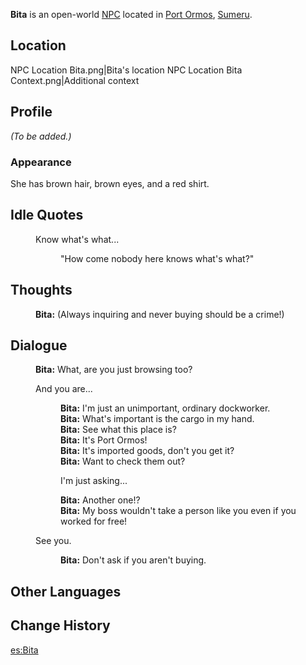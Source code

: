 {{Meta
<!-- Remove this template after adding the missing info -->
|missing_NPC_profile  = yes
}}
{{Character Infobox
|type             = Open-World NPC
|image            = NPC Bita.png
|realname         = <!-- Optional, if different from in-game name -->
|deceased         = <!-- Past (for deceased prior to events of the game) or free response -->
|region           = Sumeru
|location         = Sumeru
|affiliation      = 
|title            = Dockworker

|ancestry         = <!-- Clan/family -->
|father           = 
|mother           = 
|spouse           = 
|sibling          = 
|child            = 
|relative         = 

|voiceEN          = 
|voiceCN          = 
|voiceJP          = 
|dialoguereward   = 
}}
'''Bita''' is an open-world [[NPC]] located in [[Port Ormos]], [[Sumeru]].

==Location==
<gallery>
NPC Location Bita.png|Bita's location
NPC Location Bita Context.png|Additional context
</gallery>

==Profile==
''(To be added.)''

===Appearance===
She has brown hair, brown eyes, and a red shirt.
<!--
==Quests and Events==
{{Quests and Events}}
-->
==Idle Quotes==
{{Dialogue Start}}
: {{DIcon|Idle}} Know what's what...
:: {{A|VO Bita 01.ogg}} "How come nobody here knows what's what?"
{{Dialogue End}}

==Thoughts==
{{All Schemes to Know Explanation|name=Bita}}
{{Dialogue Start}}
:{{A|VO Bita All Schemes to Know 01.ogg}} '''Bita:''' (Always inquiring and never buying should be a crime!)
{{Dialogue End}}

==Dialogue==
{{Dialogue Start}}
:'''Bita:''' What, are you just browsing too?
:{{DIcon}} And you are...
::'''Bita:''' I'm just an unimportant, ordinary dockworker.
::'''Bita:''' What's important is the cargo in my hand.
::'''Bita:''' See what this place is?
::'''Bita:''' It's Port Ormos!
::'''Bita:''' It's imported goods, don't you get it?
::'''Bita:''' Want to check them out?
::{{DIcon}} I'm just asking...
::'''Bita:''' Another one!?
::'''Bita:''' My boss wouldn't take a person like you even if you worked for free!
:{{DIcon}} See you.
::'''Bita:''' Don't ask if you aren't buying.
{{Dialogue End}}
<!--
==Event Dialogue==
===Event Name===
{{Dialogue Start}}
:'''{{subst:PAGENAME}}:'''
{{Dialogue End}}

==Trivia==
* 
-->
==Other Languages==
{{Other Languages
|default_hidden = 1
|en      = Bita
|zhs     = 比塔
|zhs_rm  = Bǐtǎ
|zht     = 比塔
|zht_rm  = Bǐtǎ
|ja      = ビタ
|ja_rm   = Bita
|ko      = 비타
|es      = Bita
|fr      = Bita
|ru      = Бита
|th      = Bita
|vi      = Bita
|de      = Bita
|id      = Bita
|pt      = Bita
|tr      = Bita
|it      = Bita
}}

==Change History==
{{Change History|3.0}}
<!--
==References==
{{Reflist}}
-->

[[es:Bita]]